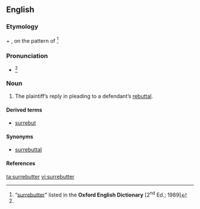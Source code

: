 {{also|rebutter}}
==English==

===Etymology===
{{term|sur-|lang=en}} + {{term|rebutter|lang=en}}, on the pattern of {{term|surrejoinder|lang=en}}<ref name="OED">“[http://dictionary.oed.com/cgi/entry/50243418?single=1&query_type=word&queryword=surrebutter&first=1&max_to_show=10 surrebutter]” listed in the '''Oxford English Dictionary''' [2<sup>nd</sup> Ed.; 1989]</ref>

===Pronunciation===
* {{a|RP}} {{IPA|/sʌɹɪˈbʌtɚ/}}<ref name="OED"/>

===Noun===
{{en-noun}}

# {{legal}} The plaintiff’s reply in pleading to a defendant’s [[rebuttal]].

====Derived terms====
* [[surrebut]] {{qualifier|noun and verb}}

====Synonyms====
* [[surrebuttal]]

====References====
<references/>

[[ta:surrebutter]]
[[vi:surrebutter]]